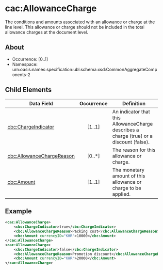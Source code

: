 # cac:AllowanceCharge
The conditions and amounts associated with an allowance or charge at the line level. This allowance or charge should not be included in the total allowance charges at the document level.

## About
* Occurrence: [0..1]
* Namespace: urn:oasis:names:specification:ubl:schema:xsd:CommonAggregateComponents-2

## Child Elements

| Data Field                                        | Occurrence | Definition |
|---------------------------------------------------|:----------:|------------|
| [cbc:ChargeIndicator](./allowance-charge/charge-indicator.mdx)      |   [1..1]   | An indicator that this AllowanceCharge describes a charge (true) or a discount (false). |
| [cbc:AllowanceChargeReason](./allowance-charge/allowance-charge-reason.mdx)         | [0..*] | The reason for this allowance or charge. |
| [cbc:Amount](./allowance-charge/amount.mdx)                                       | [1..1] | The monetary amount of this allowance or charge to be applied. |

## Example
```xml
<cac:AllowanceCharge>
    <cbc:ChargeIndicator>true</cbc:ChargeIndicator>
    <cbc:AllowanceChargeReason>Packing cost</cbc:AllowanceChargeReason>
    <cbc:Amount currencyID="KHR">10000</cbc:Amount>
</cac:AllowanceCharge>
<cac:AllowanceCharge>
    <cbc:ChargeIndicator>false</cbc:ChargeIndicator>
    <cbc:AllowanceChargeReason>Promotion discount</cbc:AllowanceChargeReason>
    <cbc:Amount currencyID="KHR">20000</cbc:Amount>
</cac:AllowanceCharge>
```